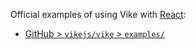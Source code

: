 
<UseIntegrationPackageHint uiFrameworkName="React" />

Official examples of using Vike with [React](https://reactjs.org/):
 - [GitHub > `vikejs/vike` > `examples/`](https://github.com/vikejs/vike/tree/main/examples)
